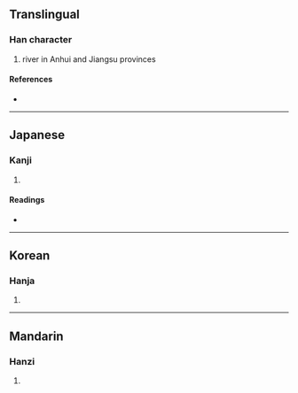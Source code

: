 {{character info/new}}
==Translingual==

===Han character===
{{Han char|rn=85|rad=水|as=10|sn=13|four=31194|canj=EMWD|ids=⿰氵栗}}

# river in Anhui and Jiangsu provinces

====References====
* {{Han ref|kx=0640.150|dkj=17960|dj=1047.100|hdz=31696.040|uh=6EA7|ud=28327|bh=B7CC|bd=47052}}

----

==Japanese==

===Kanji===
{{ja-kanji|grade=|rs=水10}}

# {{defn|lang=ja|sort=水10}}

====Readings====
* {{ja-readings|on=[[りつ]] (ritsu), [[りち]] (richi)|kun=}}

----

==Korean==

===Hanja===
{{ko-hanja|hangeul=[[률]]>[[율]]|eumhun=|rv=ryul>yul|mr=ryul>yul|y=lyul>yul}}

# {{defn|lang=ko|sort=水10}}

----

==Mandarin==

===Hanzi===
{{cmn-hanzi|pin=[[lì]] ([[li4]])|wg=li<sup>4</sup>}}

# {{defn|lang=cmn|sort=水10}}